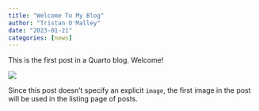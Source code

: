 ```yaml
---
title: "Welcome To My Blog"
author: "Tristan O'Malley"
date: "2023-01-21"
categories: [news]
---
```


This is the first post in a Quarto blog. Welcome!

![](thumbnail.jpg)

Since this post doesn't specify an explicit `image`, the first image in the post will be used in the listing page of posts.
